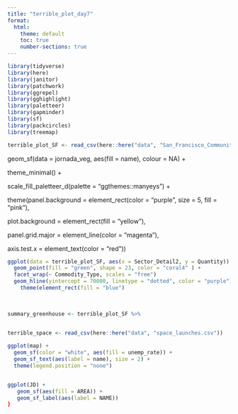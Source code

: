 ```yaml
---
title: "terrible_plot_day7"
format:
  html:
    theme: default
    toc: true
    number-sections: true
---
```


```r
library(tidyverse)
library(here)
library(janitor)
library(patchwork)
library(ggrepel)
library(gghighlight)
library(paletteer)
library(gapminder)
library(sf)
library(packcircles)
library(treemap)
```

```r
terrible_plot_SF <- read_csv(here::here("data", "San_Francisco_Communitywide_Greenhouse_Gas_Inventory.csv"))
```

geom_sf(data = jornada_veg, aes(fill = name), colour = NA) +

theme_minimal() +

scale_fill_paletteer_d(palette = "ggthemes::manyeys") +

theme(panel.background = element_rect(color = "purple", size = 5, fill = "pink"),

plot.background = element_rect(fill = "yellow"),

panel.grid.major = element_line(color = "magenta"),

axis.test.x = element_text(color = "red"))

```r
ggplot(data = terrible_plot_SF, aes(x = Sector_Detail2, y = Quantity)) +
  geom_point(fill = "green", shape = 23, color = "coral4" ) +
  facet_wrap(~ Commodity_Type, scales = "free")
  geom_hline(yintercept = 70000, linetype = "dotted", color = "purple") +
    theme(element_rect(fill = "blue") 
  
               

```

```r
summary_greenhouse <- terrible_plot_SF %>%
  
```

```r
terrible_space <- read_csv(here::here("data", "space_launches.csv"))

```

```r
ggplot(map) +
  geom_sf(color = "white", aes(fill = unemp_rate)) +
  geom_sf_text(aes(label = name), size = 2) +
  theme(legend.position = "none")


ggplot(JD) +
   geom_sf(aes(fill = AREA)) +
   geom_sf_label(aes(label = NAME))
}
```
